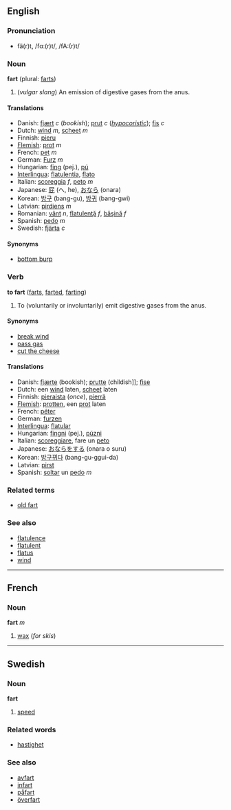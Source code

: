 ==English==
===Pronunciation===
*fä(r)t, /fɑː(r)t/, /fA:(r)t/

===Noun===
'''fart''' (plural: [[farts]])

#(''vulgar slang'') An emission of digestive gases from the anus.

====Translations====
* Danish: [[fjært]] ''c'' (''bookish''); [[prut]] ''c'' (''[[hypocoristic]]''); [[fis]] ''c''
*Dutch: [[wind#Dutch|wind]] ''m'', [[scheet]] ''m''
*Finnish: [[pieru]]
*[[Flemish]]: [[prot]] ''m''
*French: [[pet#French|pet]] ''m''
*German: [[Furz]] ''m''
*Hungarian: [[fing]] (pej.), [[pú]]
*[[Interlingua]]: [[flatulentia]], [[flato]]
*Italian: [[scoreggia]] ''f'', [[peto]] ''m''
*Japanese: [[屁]] (へ, he), [[おなら]] (onara)
*Korean: [[방구]] (bang-gu), [[방귀]] (bang-gwi)
*Latvian: [[pirdiens]] ''m''
*Romanian: [[vânt]] ''n'', [[flatulenţă]] ''f'', [[băşină]] ''f''
*Spanish: [[pedo]] ''m''
*Swedish: [[fjärta]] ''c''

====Synonyms====
*[[bottom burp]]<!-- UK only? noun only or noun and verb? slang, euphemism, both? -->

===Verb===
'''to fart''' ([[farts]], [[farted]], [[farting]])

#To (voluntarily or involuntarily) emit digestive gases from the anus.

====Synonyms====
*[[break wind]]
*[[pass gas]]
*[[cut the cheese]]

====Translations====
*Danish: [[fjærte]] (bookish); [[prutte]] (childish]]; [[fise]]
*Dutch: een [[wind]] laten, [[scheet]] laten
*Finnish: [[pieraista]] (''once''), [[pierrä]]
*[[Flemish]]: [[protten]], een [[prot]] laten
*French: [[péter]]
*German: [[furzen]]
*[[Interlingua]]: [[flatular]]
*Hungarian: [[fingni]] (pej.), [[púzni]]
*Italian: [[scoreggiare]], fare un [[peto]]
*Japanese: [[おならをする]] (onara o suru)
*Korean: [[방구뀌다]] (bang-gu-ggui-da)
*Latvian: [[pirst]]
*Spanish: [[soltar]] un [[pedo]] ''m''

===Related terms===
*[[old fart]]<!--an older person with old-fashioned views-->

===See also===
*[[flatulence]]
*[[flatulent]]
*[[flatus]]
*[[wind]]

----
==French==
===Noun===
'''fart''' ''m''

#[[wax]] (''for skis'')

----
==Swedish==
===Noun===
'''fart'''

#[[speed]]

===Related words===
*[[hastighet]]

===See also===
*[[avfart]]
*[[infart]]
*[[påfart]]
*[[överfart]]
